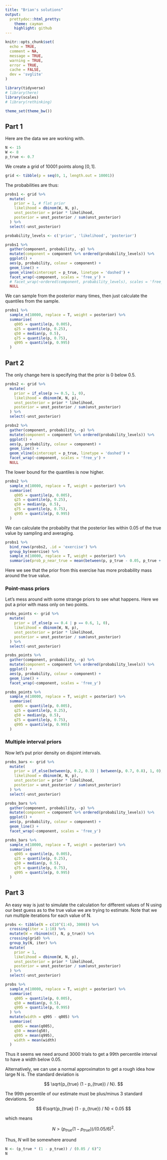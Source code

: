 ```yaml
---
title: "Brian's solutions"
output:   
  prettydoc::html_pretty:
    theme: cayman
    highlight: github
---
```


```r
knitr::opts_chunk$set(
  echo = TRUE,
  comment = NA,
  message = TRUE,
  warning = TRUE,
  error = TRUE,
  cache = FALSE,
  dev = 'svglite'
)

library(tidyverse)
# library(here)
library(scales)
# library(rethinking)

theme_set(theme_bw())
```

## Part 1

Here are the data we are working with.

```r
N <- 15
W <- 8
p_true <- 0.7
```

We create a grid of 10001 points along $[0, 1]$.

```r
grid <- tibble(p = seq(0, 1, length.out = 10001))
```

The probabilities are thus:

```r
probs1 <- grid %>% 
  mutate(
    prior = 1, # flat prior
    likelihood = dbinom(W, N, p),
    unst_posterior = prior * likelihood,
    posterior = unst_posterior / sum(unst_posterior)
  ) %>% 
  select(-unst_posterior)
```


```r
probability_levels <- c('prior', 'likelihood', 'posterior')

probs1 %>% 
  gather(component, probability, -p) %>% 
  mutate(component = component %>% ordered(probability_levels)) %>% 
  ggplot() +
  aes(p, probability, colour = component) +
  geom_line() +
  geom_vline(xintercept = p_true, linetype = 'dashed') +
  facet_wrap(~component, scales = 'free_y') +
  # facet_wrap(~ordered(component, probability_levels), scales = 'free_y') +
  NULL
```

We can sample from the posterior many times, then just calculate the quantiles from the sample.

```r
probs1 %>% 
  sample_n(10000, replace = T, weight = posterior) %>% 
  summarise(
    q005 = quantile(p, 0.005),
    q25 = quantile(p, 0.25),
    q50 = median(p, 0.5),
    q75 = quantile(p, 0.75),
    q995 = quantile(p, 0.995)
  )
```


## Part 2

The only change here is specifying that the prior is 0 below 0.5.

```r
probs2 <- grid %>% 
  mutate(
    prior = if_else(p >= 0.5, 1, 0),
    likelihood = dbinom(W, N, p),
    unst_posterior = prior * likelihood,
    posterior = unst_posterior / sum(unst_posterior)
  ) %>% 
  select(-unst_posterior)
```


```r
probs2 %>% 
  gather(component, probability, -p) %>% 
  mutate(component = component %>% ordered(probability_levels)) %>% 
  ggplot() +
  aes(p, probability, colour = component) +
  geom_line() +
  geom_vline(xintercept = p_true, linetype = 'dashed') +
  facet_wrap(~component, scales = 'free_y') +
  NULL
```

The lower bound for the quantiles is now higher.

```r
probs2 %>% 
  sample_n(10000, replace = T, weight = posterior) %>% 
  summarise(
    q005 = quantile(p, 0.005),
    q25 = quantile(p, 0.25),
    q50 = median(p, 0.5),
    q75 = quantile(p, 0.75),
    q995 = quantile(p, 0.995)
  )
```

We can calculate the probabilty that the posterior lies within 0.05 of the true value by sampling and averaging.

```r
probs1 %>% 
  bind_rows(probs2, .id = 'exercise') %>% 
  group_by(exercise) %>% 
  sample_n(10000, replace = T, weight = posterior) %>% 
  summarise(prob_p_near_true = mean(between(p, p_true - 0.05, p_true + 0.05)))
```

Here we see that the prior from this exercise has more probability mass around the true value.

### Point-mass priors

Let's mess around with some strange priors to see what happens. Here we put a prior with mass only on two points.

```r
probs_points <- grid %>% 
  mutate(
    prior = if_else(p == 0.4 | p == 0.6, 1, 0),
    likelihood = dbinom(W, N, p),
    unst_posterior = prior * likelihood,
    posterior = unst_posterior / sum(unst_posterior)
  ) %>% 
  select(-unst_posterior)

probs_points %>% 
  gather(component, probability, -p) %>% 
  mutate(component = component %>% ordered(probability_levels)) %>% 
  ggplot() +
  aes(p, probability, colour = component) +
  geom_line() +
  facet_wrap(~component, scales = 'free_y')
```

```r
probs_points %>% 
  sample_n(10000, replace = T, weight = posterior) %>% 
  summarise(
    q005 = quantile(p, 0.005),
    q25 = quantile(p, 0.25),
    q50 = median(p, 0.5),
    q75 = quantile(p, 0.75),
    q995 = quantile(p, 0.995)
  )
```

### Multiple interval priors

Now let's put prior density on disjoint intervals.

```r
probs_bars <- grid %>% 
  mutate(
    prior = if_else(between(p, 0.2, 0.3) | between(p, 0.7, 0.8), 1, 0),
    likelihood = dbinom(W, N, p),
    unst_posterior = prior * likelihood,
    posterior = unst_posterior / sum(unst_posterior)
  ) %>% 
  select(-unst_posterior)

probs_bars %>% 
  gather(component, probability, -p) %>% 
  mutate(component = component %>% ordered(probability_levels)) %>% 
  ggplot() +
  aes(p, probability, colour = component) +
  geom_line() +
  facet_wrap(~component, scales = 'free_y')
```

```r
probs_bars %>% 
  sample_n(10000, replace = T, weight = posterior) %>% 
  summarise(
    q005 = quantile(p, 0.005),
    q25 = quantile(p, 0.25),
    q50 = median(p, 0.5),
    q75 = quantile(p, 0.75),
    q995 = quantile(p, 0.995)
  )
```

## Part 3

An easy way is just to simulate the calculation for different values of N using our best guess as to the true value we are trying to estimate. Note that we run multiple iterations for each value of N.

```r
probs <- tibble(N = c(10^(1:4), 3000)) %>% 
  crossing(iter = 1:10) %>% 
  mutate(W = rbinom(n(), N, p_true)) %>% 
  crossing(grid) %>% 
  group_by(N, iter) %>% 
  mutate(
    prior = 1,
    likelihood = dbinom(W, N, p),
    unst_posterior = prior * likelihood,
    posterior = unst_posterior / sum(unst_posterior)
  ) %>% 
  select(-unst_posterior)

probs %>% 
  sample_n(10000, replace = T, weight = posterior) %>% 
  summarise(
    q005 = quantile(p, 0.005),
    q50 = median(p, 0.5),
    q995 = quantile(p, 0.995)
  ) %>% 
  mutate(width = q995 - q005) %>% 
  summarise(
    q005 = mean(q005),
    q50 = mean(q50),
    q995 = mean(q995),
    width = mean(width)
  )

```

Thus it seems we need around 3000 trials to get a 99th percentile interval to have a width below 0.05.

Alternatively, we can use a normal approximaton to get a rough idea how large N is. The  standard deviation is 

$$
\sqrt{p_{true} (1 - p_{true}) / N}.
$$

The 99th percentile of our estimate must be plus/minus 3 standard deviations. So

$$
6\sqrt{p_{true} (1 - p_{true}) / N} < 0.05
$$

which means

$$
N >  (p_{true} (1 - p_{true})) / (0.05 / 6)^2.
$$

Thus, $N$ will be somewhere around

```r
N <- (p_true * (1 - p_true)) / (0.05 / 6)^2
N
```

